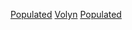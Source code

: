 {{Commons category|Populated places in Volyn Oblast}}
{{Container category}}

[[Category:沃倫州地理|Populated]]
[[Category:烏克蘭各州聚居地|Volyn]]
[[Category:沃倫州|Populated]]